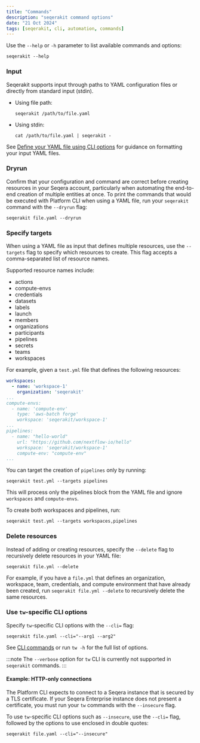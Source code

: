 ```yaml
---
title: "Commands"
description: "seqerakit command options"
date: "21 Oct 2024"
tags: [seqerakit, cli, automation, commands]
---
```


Use the `--help` or `-h` parameter to list available commands and options:

```shell-session
seqerakit --help
```

### Input

Seqerakit supports input through paths to YAML configuration files or directly from standard input (stdin).

- Using file path:

    ```shell-session
    seqerakit /path/to/file.yaml
    ```

- Using stdin:

    ```shell-session
    cat /path/to/file.yaml | seqerakit -
    ```

See [Define your YAML file using CLI options](#define-your-yaml-file-using-cli-options) for guidance on formatting your input YAML files.

### Dryrun

Confirm that your configuration and command are correct before creating resources in your Seqera account, particularly when automating the end-to-end creation of multiple entities at once. To print the commands that would be executed with Platform CLI when using a YAML file, run your `seqerakit` command with the `--dryrun` flag:

```shell-session
seqerakit file.yaml --dryrun
```

### Specify targets

When using a YAML file as input that defines multiple resources, use the `--targets` flag to specify which resources to create. This flag accepts a comma-separated list of resource names. 

Supported resource names include:

- actions
- compute-envs
- credentials
- datasets
- labels
- launch
- members
- organizations
- participants
- pipelines
- secrets
- teams
- workspaces


For example, given a `test.yml` file that defines the following resources:

```yaml
workspaces:
  - name: 'workspace-1'
    organization: 'seqerakit'
...
compute-envs:
  - name: 'compute-env'
    type: 'aws-batch forge'
    workspace: 'seqerakit/workspace-1'
...
pipelines:
  - name: "hello-world"
    url: "https://github.com/nextflow-io/hello"
    workspace: 'seqerakit/workspace-1'
    compute-env: "compute-env"
...
```

You can target the creation of `pipelines` only by running:

```shell-session
seqerakit test.yml --targets pipelines
```

This will process only the pipelines block from the YAML file and ignore `workspaces` and `compute-envs`.

To create both workspaces and pipelines, run:

```shell-session
seqerakit test.yml --targets workspaces,pipelines
```

### Delete resources

Instead of adding or creating resources, specify the `--delete` flag to recursively delete resources in your YAML file:

```shell-session
seqerakit file.yml --delete
```

For example, if you have a `file.yml` that defines an organization, workspace, team, credentials, and compute environment that have already been created, run `seqerakit file.yml --delete` to recursively delete the same resources.

### Use `tw`-specific CLI options

Specify `tw`-specific CLI options with the `--cli=` flag:

```shell-session
seqerakit file.yaml --cli="--arg1 --arg2"
```

See [CLI commands](../cli/commands.mdx) or run `tw -h` for the full list of options.

:::note
The `--verbose` option for `tw` CLI is currently not supported in `seqerakit` commands.
:::

#### Example: HTTP-only connections

The Platform CLI expects to connect to a Seqera instance that is secured by a TLS certificate. If your Seqera Enterprise instance does not present a certificate, you must run your `tw` commands with the `--insecure` flag.

To use `tw`-specific CLI options such as `--insecure`, use the `--cli=` flag, followed by the options to use enclosed in double quotes:

```shell-session
seqerakit file.yaml --cli="--insecure"
```
